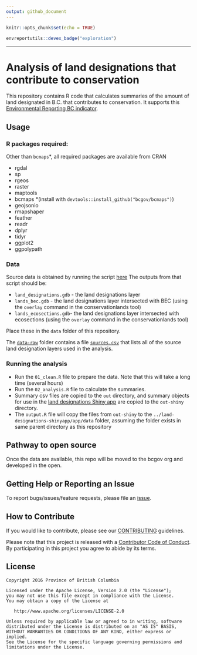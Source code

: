 ```yaml
---
output: github_document
---
```


<!-- README.md is generated from README.Rmd. Please edit that file -->

```r
knitr::opts_chunk$set(echo = TRUE)
```

```r
envreportutils::devex_badge("exploration")
```

---

# Analysis of land designations that contribute to conservation

This repository contains R code that calculates summaries of the amount of land 
designated in B.C. that contributes to conservation. It supports this 
[Environmental Reporting BC indicator]().

## Usage

### R packages required:

Other than `bcmaps`*, all required packages are available from CRAN

- rgdal
- sp
- rgeos
- raster
- maptools
- bcmaps *(install with `devtools::install_github("bcgov/bcmaps")`)
- geojsonio
- rmapshaper
- feather
- readr
- dplyr
- tidyr
- ggplot2
- ggpolypath

### Data

Source data is obtained by running the script [here](https://github.com/bcgov/conservationlands)
The outputs from that script should be:

- `land_designations.gdb` - the land designations layer
- `lands_bec.gdb` - the land designations layer intersected with BEC (using the `overlay` command in the conservationlands tool)
- `lands_ecosections.gdb`- the land designations layer intersected with ecosections (using the `overlay` command in the conservationlands tool)

Place these in the `data` folder of this repository.

The [`data-raw`](data-raw) folder contains a file [`sources.csv`](data-raw/sources.csv) that lists all of the source
land designation layers used in the analysis.

### Running the analysis

- Run the `01_clean.R` file to prepare the data. Note that this will take a long time (several hours)
- Run the `02_analysis.R` file to calculate the summaries. 
- Summary csv files are copied to the `out` directory, and summary objects for use
in the [land designations Shiny app](https://github.com/bcgov/land-designations-shinyapp)
are copied to the `out-shiny` directory.
- The `output.R` file will copy the files from `out-shiny` to the 
`../land-designations-shinyapp/app/data` folder, assuming the folder exists in 
same parent directory as this repository

## Pathway to open source

Once the data are available, this repo will be moved to the bcgov org and 
developed in the open.

## Getting Help or Reporting an Issue

To report bugs/issues/feature requests, please file an [issue](https://github.com/bcgov-c/land-designations-indicator/issues/).

## How to Contribute

If you would like to contribute, please see our [CONTRIBUTING](CONTRIBUTING.md) guidelines.

Please note that this project is released with a [Contributor Code of Conduct](CODE_OF_CONDUCT.md). 
By participating in this project you agree to abide by its terms.

## License

    Copyright 2016 Province of British Columbia

    Licensed under the Apache License, Version 2.0 (the "License");
    you may not use this file except in compliance with the License.
    You may obtain a copy of the License at 

       http://www.apache.org/licenses/LICENSE-2.0

    Unless required by applicable law or agreed to in writing, software
    distributed under the License is distributed on an "AS IS" BASIS,
    WITHOUT WARRANTIES OR CONDITIONS OF ANY KIND, either express or implied.
    See the License for the specific language governing permissions and
    limitations under the License.
